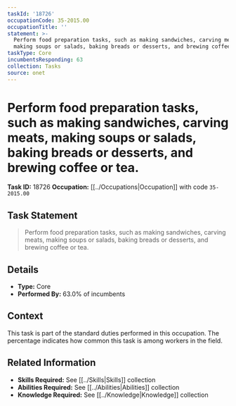 ```yaml
---
taskId: '18726'
occupationCode: 35-2015.00
occupationTitle: ''
statement: >-
  Perform food preparation tasks, such as making sandwiches, carving meats,
  making soups or salads, baking breads or desserts, and brewing coffee or tea.
taskType: Core
incumbentsResponding: 63
collection: Tasks
source: onet
---
```

# Perform food preparation tasks, such as making sandwiches, carving meats, making soups or salads, baking breads or desserts, and brewing coffee or tea.

**Task ID:** 18726
**Occupation:** [[../Occupations|Occupation]] with code `35-2015.00`

## Task Statement

> Perform food preparation tasks, such as making sandwiches, carving meats, making soups or salads, baking breads or desserts, and brewing coffee or tea.

## Details

- **Type:** Core
- **Performed By:** 63.0% of incumbents

## Context

This task is part of the standard duties performed in this occupation. The percentage indicates how common this task is among workers in the field.

## Related Information

- **Skills Required:** See [[../Skills|Skills]] collection
- **Abilities Required:** See [[../Abilities|Abilities]] collection
- **Knowledge Required:** See [[../Knowledge|Knowledge]] collection
